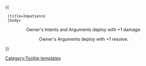 {{ {{{1|Tooltip hover box}}}
  |title=Impatience
  |body=<center>Owner's Intents and Arguments deploy with +1 damage.

Owner's Arguments deploy with +1 resolve.
</center>
}}<noinclude>[[Category:Tooltip templates]]</noinclude>